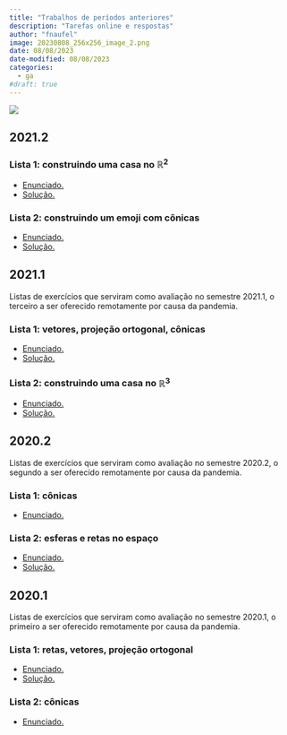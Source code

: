 ```yaml
---
title: "Trabalhos de períodos anteriores"
description: "Tarefas online e respostas"
author: "fnaufel"
image: 20230808_256x256_image_2.png
date: 08/08/2023
date-modified: 08/08/2023
categories:
  - ga
#draft: true
---
```


![](20230808_256x256_image_2.png)
  
## 2021.2

### Lista 1: construindo uma casa no $\mathbb{R}^2$

* [Enunciado.](/ga/2022.1/casa2d.html)
* [Solução.](/ga/2022.1/casa2d-gabarito.html)
 
### Lista 2: construindo um emoji com cônicas

* [Enunciado.](/ga/2022.1/emoji.html)
* [Solução.](/ga/2022.1/emoji-gab.html)


## 2021.1

Listas de exercícios que serviram como avaliação no semestre 2021.1, o terceiro a ser oferecido remotamente por causa da pandemia.

### Lista 1: vetores, projeção ortogonal, cônicas

* [Enunciado.](/ga/2021.1/lista1.html)
* [Solução.](https://www.geogebra.org/m/w98zzmt8#material/uyrwturt)

### Lista 2: construindo uma casa no $\mathbb{R}^3$

* [Enunciado.](/ga/2021.1/lista2.html)
* [Solução.](https://www.geogebra.org/m/knmkcbe4)


## 2020.2

Listas de exercícios que serviram como avaliação no semestre 2020.2, o segundo a ser oferecido remotamente por causa da pandemia.

### Lista 1: cônicas

* [Enunciado.](/ga/2020.2/2020.2-lista1.html)


### Lista 2: esferas e retas no espaço

* [Enunciado.](/ga/2020.2/lista2.html)
* [Solução.](/ga/2020.2/lista2-gab.html)


## 2020.1

Listas de exercícios que serviram como avaliação no semestre 2020.1, o primeiro a ser oferecido remotamente por causa da pandemia.

### Lista 1: retas, vetores, projeção ortogonal

* [Enunciado.](/ga/2020.1/lista1.html)
* [Solução.](/ga/2020.1/lista1-gabarito.html)

### Lista 2: cônicas

* [Enunciado.](/ga/2020.1/lista2.html)

